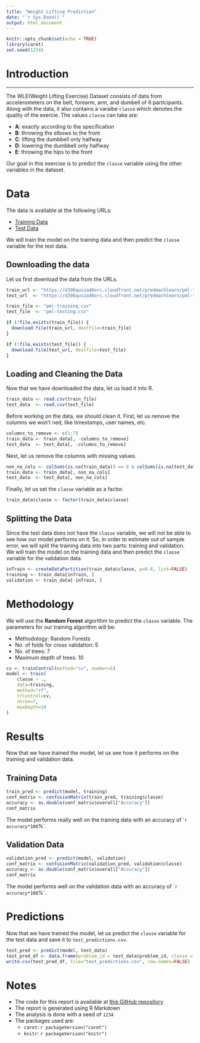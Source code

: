 ```yaml
---
title: "Weight Lifting Prediction"
date: "`r Sys.Date()`"
output: html_document
---
```


```r
knitr::opts_chunk$set(echo = TRUE)
library(caret)
set.seed(1234)
```

# Introduction
****
The WLE(Weight Lifting Exercise) Dataset consists of data from accelerometers on the belt, forearm, arm, and dumbell of 6 participants.
Along with the data, it also contains a varaibe `classe` which denotes the quality of the exercie. The values `classe` can take are:

- **A**: exactly according to the specification
- **B**: throwing the elbows to the front
- **C**: lifting the dumbbell only halfway
- **D**: lowering the dumbbell only halfway
- **E**: throwing the hips to the front 

Our goal in this exercise is to predict the `classe` variable using the other variables in the dataset.

# Data
The data is available at the following URLs:

- [Training Data](https://d396qusza40orc.cloudfront.net/predmachlearn/pml-training.csv)
- [Test Data](https://d396qusza40orc.cloudfront.net/predmachlearn/pml-testing.csv)

We will train the model on the training data and then predict the `classe` variable for the test data.

## Downloading the data
Let us first download the data from the URLs.
```r
train_url <- "https://d396qusza40orc.cloudfront.net/predmachlearn/pml-training.csv"
test_url  <- "https://d396qusza40orc.cloudfront.net/predmachlearn/pml-testing.csv"

train_file <- "pml-training.csv"
test_file  <- "pml-testing.csv"

if (!file.exists(train_file)) {
  download.file(train_url, destfile=train_file)
}

if (!file.exists(test_file)) {
  download.file(test_url, destfile=test_file)
}
```

## Loading and Cleaning the Data
Now that we have downloaded the data, let us load it into R.
```r
train_data <- read.csv(train_file)
test_data  <- read.csv(test_file)
```

Before working on the data, we should clean it. First, let us remove the columns we won't ned, like timestamps, user names, etc.
```r
columns_to_remove <- c(1:7)
train_data <- train_data[, -columns_to_remove]
test_data  <- test_data[, -columns_to_remove]
```

Next, let us remove the columns with missing values.
```r
non_na_cols <- colSums(is.na(train_data)) == 0 & colSums(is.na(test_data)) == 0
train_data <- train_data[, non_na_cols]
test_data  <- test_data[, non_na_cols]
```

Finally, let us set the `classe` variable as a factor.
```r
train_data$classe <- factor(train_data$classe)
```

## Splitting the Data
Since the test data does not have the `classe` variable, we will not be able to see how our model performs on it.
So, in order to estimate out of sample error, we will split the training data into two parts: training and validation.
We will train the model on the training data and then predict the `classe` variable for the validation data.
```r
inTrain <- createDataPartition(train_data$classe, p=0.8, list=FALSE)
training <- train_data[inTrain, ]
validation <- train_data[-inTrain, ]
```

# Methodology
We will use the **Random Forest** algorithm to predict the `classe` variable.
The parameters for our training algorithm will be:

- Methodology: Random Forests
- No. of folds for cross validation: 5
- No. of trees: 7
- Maximum depth of trees: 10

```r
cv <- trainControl(method="cv", number=5)
model <- train(
    classe ~ ., 
    data=training, 
    method="rf", 
    trControl=cv, 
    ntree=7, 
    maxDepth=10
)
```

# Results
Now that we have trained the model, let us see how it performs on the training and validation data.

## Training Data
```r
train_pred <- predict(model, training)
conf_matrix <- confusionMatrix(train_pred, training$classe)
accuracy <- as.double(conf_matrix$overall["Accuracy"])
conf_matrix
```
The model performs really well on the training data with an accuracy of ``r accuracy*100`%`.

## Validation Data
```r
validation_pred <- predict(model, validation)
conf_matrix <- confusionMatrix(validation_pred, validation$classe)
accuracy <- as.double(conf_matrix$overall["Accuracy"])
conf_matrix
```
The model performs well on the validation data with an accuracy of ``r accuracy*100`%`.

# Predictions
Now that we have trained the model, let us predict the `classe` variable for the test data and save it to `test_predictions.csv`.
```r
test_pred <- predict(model, test_data)
test_pred_df <- data.frame(problem_id = test_data$problem_id, classe = test_pred)
write.csv(test_pred_df, file="test_predictions.csv", row.names=FALSE)
```

# Notes
- The code for this report is available at [this GitHub repository](https://github.com/InfinityAkshay/Practical-Machine-Learning)
- The report is generated using R Markdown
- The analysis is done with a seed of `1234`
- The packages used are:
    - `caret`: `r packageVersion("caret")`
    - `knitr`: `r packageVersion("knitr")`


